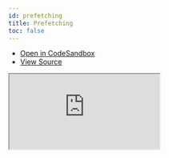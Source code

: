 ```yaml
---
id: prefetching
title: Prefetching
toc: false
---
```


- [Open in CodeSandbox](https://codesandbox.io/s/github/TanStack/svelte-query/tree/master/examples/prefetching)
- [View Source](https://github.com/TanStack/svelte-query/tree/master/examples/prefetching)

<iframe
  src="https://codesandbox.io/embed/github/TanStack/svelte-query/tree/master/examples/prefetching?autoresize=1&fontsize=14&theme=dark"
  title="TanStack/svelte-query: prefetching"
  sandbox="allow-forms allow-modals allow-popups allow-presentation allow-same-origin allow-scripts"
  style={{
    width: '100%',
    height: '80vh',
    border: '0',
    borderRadius: 8,
    overflow: 'hidden',
    position: 'static',
    zIndex: 0,
  }}
></iframe>

